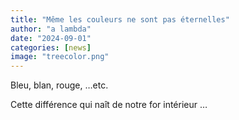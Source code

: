 ```yaml
---
title: "Même les couleurs ne sont pas éternelles"
author: "a lambda"
date: "2024-09-01"
categories: [news]
image: "treecolor.png"
---
```


Bleu, blan, rouge, ...etc.

<!-- 
démontrer que le monde qui se dévoile à nous ne prend corps et 
ne se dessine qu'au travers de nos perceptions 
La couleur n'existe pas, et pourtant elle est
-->

Cette différence qui naît de notre for intérieur ...

